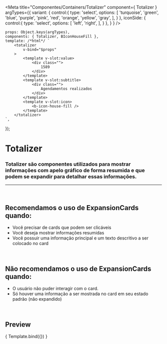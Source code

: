 
<Meta
	title="Componentes/Containers/Totalizer"
	component={ Totalizer }
	argTypes={{
		variant: {
			control:{
				type: 'select',
				options: [
					'turquoise',
					'green',
					'blue',
					'purple',
					'pink',
					'red',
					'orange',
					'yellow',
					'gray',
				],
			}
		},
		iconSide: {
			control:{
				type: 'select',
				options: [
					'left',
					'right',
				],
			}
		},
	}
}
/>

	props: Object.keys(argTypes),
	components: { Totalizer, BIconHouseFill },
	template: /*html*/ `
		<totalizer
			v-bind="$props" 
		>
			<template v-slot:value>
				<div class="">
					1589
				</div>
			</template>
			<template v-slot:subtitle>
				<div class="">
					Agendamentos realizados
				</div>
			</template>
			<template v-slot:icon>
				<b-icon-house-fill />
			</template>
		</totalizer>
	`,
});

# Totalizer

### Totalizer são componentes utilizados para mostrar informações com apelo gráfico de forma resumida e que podem se expandir para detalhar essas informações.
---
<br />

## Recomendamos o uso de ExpansionCards quando:
- Você precisar de cards que podem ser clicáveis
- Você deseja mostrar informações resumidas
- Você possuir uma informação principal e um texto descritivo a ser colocado no card

<br />

## Não recomendamos o uso de ExpansionCards quando:
- O usuário não puder interagir com o card.
- Só houver uma informação a ser mostrada no card em seu estado padrão (não expandido)

<br />

## Preview

<Canvas>
	<Story
		name="Totalizer"
		args={{
			variant: 'red',
			iconSide: 'left'
		}}
	>
		{ Template.bind({}) }
	</Story>
</Canvas>

<ArgsTable story="Totalizer" />